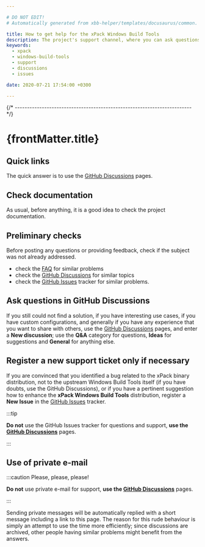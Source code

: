 ```yaml
---

# DO NOT EDIT!
# Automatically generated from xbb-helper/templates/docusaurus/common.

title: How to get help for the xPack Windows Build Tools
description: The project's support channel, where you can ask questions, start discussions, and report issues.
keywords:
  - xpack
  - windows-build-tools
  - support
  - discussions
  - issues

date: 2020-07-21 17:54:00 +0300

---
```


<head><title>{frontMatter.title}</title></head>
<head><meta property="og:title" content={frontMatter.title}/></head>


{/* ------------------------------------------------------------------------ */}

# {frontMatter.title}

## Quick links

The quick answer is to use the
[GitHub Discussions](https://github.com/xpack-dev-tools/windows-build-tools-xpack/discussions/) pages.

## Check documentation

As usual, before anything, it is a good idea to check the project
documentation.

<Documentation/>

## Preliminary checks

Before posting any questions or providing feedback,
check if the subject was not already addressed.

- check the [FAQ](/docs/faq/)
for similar problems
- check the [GitHub Discussions](https://github.com/xpack-dev-tools/windows-build-tools-xpack/discussions/) for
similar topics
- check the
[GitHub Issues](https://github.com/xpack-dev-tools/windows-build-tools-xpack/issues/)
tracker for similar problems.

## Ask questions in GitHub Discussions

If you still could not find a solution, if you have interesting use
cases, if you have custom configurations, and generally if you have
any experience that you want to share with others, use the
[GitHub Discussions](https://github.com/xpack-dev-tools/windows-build-tools-xpack/discussions/) pages,
and enter a **New discussion**; use the **Q&A** category for questions, **Ideas** for suggestions and **General** for anything else.

## Register a new support ticket only if necessary

If you are convinced that you identified a bug related to the xPack binary
distribution, not to the upstream Windows Build Tools itself
(if you have doubts, use the GitHub Discussions),
or if you have a pertinent suggestion how to enhance the **xPack Windows Build Tools**
distribution, register a **New Issue** in the
[GitHub Issues](https://github.com/xpack-dev-tools/windows-build-tools-xpack/issues/)
tracker.

:::tip

**Do not** use the GitHub Issues tracker
for questions and support, **use the
[GitHub Discussions](https://github.com/xpack-dev-tools/windows-build-tools-xpack/discussions/)** pages.

:::

## Use of private e-mail

:::caution Please, please, please!

**Do not** use
private e-mail for support, **use the
[GitHub Discussions](https://github.com/xpack-dev-tools/windows-build-tools-xpack/discussions/)** pages.

:::

Sending private messages will be automatically replied with
a short message including a link to this page.
The reason for this rude behaviour is simply an attempt to use
the time more efficiently; since discussions are archived, other people
having similar problems might benefit from the answers.

